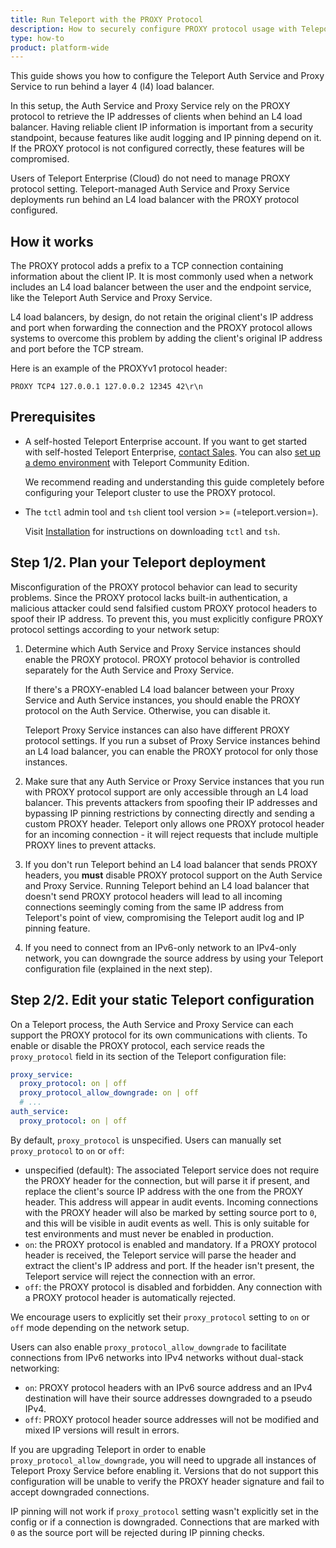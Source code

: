 ```yaml
---
title: Run Teleport with the PROXY Protocol
description: How to securely configure PROXY protocol usage with Teleport.
type: how-to
product: platform-wide
---
```


This guide shows you how to configure the Teleport Auth Service and Proxy
Service to run behind a layer 4 (l4) load balancer. 

In this setup, the Auth Service and Proxy Service rely on the PROXY protocol to
retrieve the IP addresses of clients when behind an L4 load balancer. Having
reliable client IP information is important from a security standpoint,
because features like audit logging and IP pinning depend on it. If the PROXY
protocol is not configured correctly, these features will be compromised.

<Admonition type="note">

Users of Teleport Enterprise (Cloud) do not need to manage PROXY protocol
setting. Teleport-managed Auth Service and Proxy Service deployments run behind
an L4 load balancer with the PROXY protocol configured. 

</Admonition>

## How it works

The PROXY protocol adds a prefix to a TCP connection containing information
about the client IP. It is most commonly used when a network includes an L4 load
balancer between the user and the endpoint service, like the Teleport Auth
Service and Proxy Service. 

L4 load balancers, by design, do not retain the original client's IP address and
port when forwarding the connection and the PROXY protocol allows systems to
overcome this problem by adding the client's original IP address and port before
the TCP stream.

Here is an example of the PROXYv1 protocol header:

```text
PROXY TCP4 127.0.0.1 127.0.0.2 12345 42\r\n
```

## Prerequisites

- A self-hosted Teleport Enterprise account. If you want to get started with
  self-hosted Teleport Enterprise, [contact
  Sales](https://goteleport.com/contact-us/). You can also [set up a demo
  environment](../../../linux-demo.mdx) with Teleport Community Edition.

  We recommend reading and understanding this guide completely before
  configuring your Teleport cluster to use the PROXY protocol.

- The `tctl` admin tool and `tsh` client tool version >= (=teleport.version=).

  Visit [Installation](../../../installation/installation.mdx) for instructions on downloading
  `tctl` and `tsh`.

## Step 1/2. Plan your Teleport deployment

Misconfiguration of the PROXY protocol behavior can lead to security problems.
Since the PROXY protocol lacks built-in authentication, a malicious attacker
could send falsified custom PROXY protocol headers to spoof their IP address. To
prevent this, you must explicitly configure PROXY protocol settings according to
your network setup:

1. Determine which Auth Service and Proxy Service instances should enable the
   PROXY protocol. PROXY protocol behavior is controlled separately for the Auth
   Service and Proxy Service. 

   If there's a PROXY-enabled L4 load balancer between your Proxy Service and
   Auth Service instances, you should enable the PROXY protocol on the Auth
   Service. Otherwise, you can disable it.

   Teleport Proxy Service instances can also have different PROXY protocol
   settings. If you run a subset of Proxy Service instances behind an L4 load
   balancer, you can enable the PROXY protocol for only those instances.

1. Make sure that any Auth Service or Proxy Service instances that you run with
   PROXY protocol support are only accessible through an L4 load balancer. This
   prevents attackers from spoofing their IP addresses and bypassing IP pinning
   restrictions by connecting directly and sending a custom PROXY header.
   Teleport only allows one PROXY protocol header for an incoming connection -
   it will reject requests that include multiple PROXY lines to prevent attacks.

1. If you don't run Teleport behind an L4 load balancer that sends PROXY
   headers, you **must** disable PROXY protocol support on the Auth Service and
   Proxy Service. Running Teleport behind an L4 load balancer that doesn't send
   PROXY protocol headers will lead to all incoming connections seemingly coming
   from the same IP address from Teleport's point of view, compromising the
   Teleport audit log and IP pinning feature.

1. If you need to connect from an IPv6-only network to an IPv4-only network, you
   can downgrade the source address by using your Teleport configuration file
   (explained in the next step).

## Step 2/2. Edit your static Teleport configuration

On a Teleport process, the Auth Service and Proxy Service can each support the
PROXY protocol for its own communications with clients. To enable or disable the
PROXY protocol, each service reads the `proxy_protocol` field in its section of
the Teleport configuration file:

```yaml
proxy_service:
  proxy_protocol: on | off
  proxy_protocol_allow_downgrade: on | off
  # ...
auth_service:
  proxy_protocol: on | off
```

By default,  `proxy_protocol` is unspecified. Users can manually set
`proxy_protocol` to `on` or `off`:
- unspecified (default): The associated Teleport service does not require the
  PROXY header for the connection, but will parse it if present, and replace the
  client's source IP address with the one from the PROXY header. This address will
  appear in audit events. Incoming connections with the PROXY header will also be
  marked by setting source port to `0`, and this will be visible in audit events
  as well. This is only suitable for test environments and must never be enabled
  in production.
- `on`: the PROXY protocol is enabled and mandatory. If a PROXY protocol header
  is received, the Teleport service will parse the header and extract the
  client's IP address and port. If the header isn't present, the Teleport
  service will reject the connection with an error.
- `off`: the PROXY protocol is disabled and forbidden. Any connection with a
  PROXY protocol header is automatically rejected.

We encourage users to explicitly set their `proxy_protocol` setting to `on` or
`off` mode depending on the network setup. 

Users can also enable `proxy_protocol_allow_downgrade` to facilitate connections
from IPv6 networks into IPv4 networks without dual-stack networking:
- `on`: PROXY protocol headers with an IPv6 source address and an IPv4
  destination will have their source addresses downgraded to a pseudo IPv4.
- `off`: PROXY protocol header source addresses will not be modified and mixed IP
  versions will result in errors.

<Admonition type="warning">

If you are upgrading Teleport in order to enable `proxy_protocol_allow_downgrade`,
you will need to upgrade all instances of Teleport Proxy Service before enabling
it. Versions that do not support this configuration will be unable to verify the
PROXY header signature and fail to accept downgraded connections.

</Admonition>

IP pinning will not work if `proxy_protocol` setting wasn't explicitly set in
the config or if a connection is downgraded. Connections that are marked with
`0` as the source port will be rejected during IP pinning checks.

